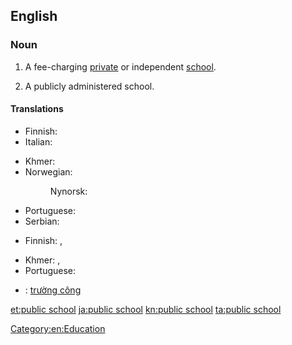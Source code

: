 ==English==

===Noun===
{{en-noun|sg=[[public]] [[school]]}}

# {{British}} A fee-charging [[private]] or independent [[school]].
# {{US, Canada, Australia}} A publicly administered school.

====Translations====
{{trans-top|private school}}
* Finnish: {{t-|fi|yksityiskoulu}}
* Italian: {{t|it|scuola privata}}
{{trans-mid}}
* Khmer: {{t|km|សាលាសាធារណៈជន|tr=sala thearaknak jun|sc=Khmr}}
* Norwegian: {{t|no|privatskole|m}}
*: Nynorsk: {{t|nn|privatskule|m}}
* Portuguese: {{t|pt|escola particular}}
* Serbian: {{t|sr|приватна школа|f|tr=privatna škola|sc=Cyrl}}
{{trans-bottom}}

{{trans-top|publicly administered school}}
* Finnish: {{t+|fi|yleinen}} {{t+|fi|koulu}},  {{t+|fi|peruskoulu}}
{{trans-mid}}
* Khmer: {{t|km|សាលារដ្ឋ|tr=sala roth|sc=Khmr}}, {{t|km|សាលាសាធារណៈ|tr=sala satheraknak|sc=Khmr}}
* Portuguese: {{t|pt|escola pública}}
{{trans-bottom}}

{{checktrans-top}}
* {{ttbc|vi}}: [[trường công]]
{{trans-bottom}}

[[Category:en:Education]]

[[et:public school]]
[[ja:public school]]
[[kn:public school]]
[[ta:public school]]
